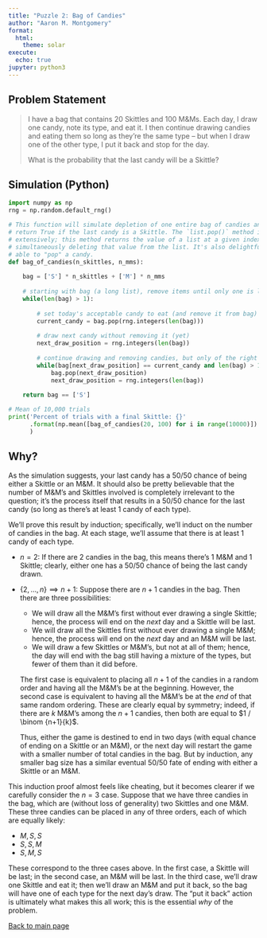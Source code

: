```yaml
---
title: "Puzzle 2: Bag of Candies"
author: "Aaron M. Montgomery"
format: 
  html:
    theme: solar
execute:
  echo: true
jupyter: python3    
---
```


## Problem Statement

> I have a bag that contains 20 Skittles and 100 M&Ms. Each day, I
draw one candy, note its type, and eat it. I then continue drawing candies and
eating them so long as they're the same type -- but when I draw one of the other
type, I put it back and stop for the day.
>
> What is the probability that the last candy will be a Skittle?

## Simulation (Python)

```python
import numpy as np
rng = np.random.default_rng()

# This function will simulate depletion of one entire bag of candies and will
# return True if the last candy is a Skittle. The `list.pop()` method is used
# extensively; this method returns the value of a list at a given index while
# simultaneously deleting that value from the list. It's also delightful to be
# able to "pop" a candy.
def bag_of_candies(n_skittles, n_mms):
    
    bag = ['S'] * n_skittles + ['M'] * n_mms
    
    # starting with bag (a long list), remove items until only one is left
    while(len(bag) > 1):
      
        # set today's acceptable candy to eat (and remove it from bag)
        current_candy = bag.pop(rng.integers(len(bag)))
        
        # draw next candy without removing it (yet)
        next_draw_position = rng.integers(len(bag))
        
        # continue drawing and removing candies, but only of the right type
        while(bag[next_draw_position] == current_candy and len(bag) > 1):
            bag.pop(next_draw_position)
            next_draw_position = rng.integers(len(bag))
    
    return bag == ['S']

# Mean of 10,000 trials  
print('Percent of trials with a final Skittle: {}'
      .format(np.mean([bag_of_candies(20, 100) for i in range(10000)]) * 100)
      )
```


## Why?

As the simulation suggests, your last candy has a 50/50 chance of being either
a Skittle or an M&M. It should also be pretty believable that the number of 
M&M's and Skittles involved is completely irrelevant to the question; it's the
process itself that results in a 50/50 chance for the last candy (so long as
there's at least 1 candy of each type).

We'll prove this result by induction; specifically, we'll induct on the number
of candies in the bag. At each stage, we'll assume that there is at least 1
candy of each type.

* $n = 2$: If there are 2 candies in the bag, this means there's 1 M&M and 1
Skittle; clearly, either one has a 50/50 chance of being the last candy drawn.

* $\{2, \dots, n\} \implies n + 1$: 
  Suppose there are $n + 1$ candies in the bag. Then there are three 
  possibilities:
  
  - We will draw all the M&M's first without ever drawing a single Skittle;
  hence, the process will end on the *next* day and a Skittle will be last.
  - We will draw all the Skittles first without ever drawing a single M&M;
  hence, the process will end on the *next* day and an M&M will be last.
  - We will draw a few Skittles or M&M's, but not at all of them; hence, the
  day will end with the bag still having a mixture of the types, but fewer of
  them than it did before. 
  
  The first case is equivalent to placing all $n + 1$ of the candies in a random
  order and having all the M&M's be at the beginning. However, the second case
  is equivalent to having all the M&M's be at the *end* of that same random
  ordering. These are clearly equal by symmetry; indeed, if there are $k$ M&M's
  among the $n + 1$ candies, then both are equal to $1 / \binom {n+1}{k}$.
  
  Thus, either the game is destined to end in two days (with equal chance of 
  ending on a Skittle or an M&M), or the next day will restart the game with a
  smaller number of total candies in the bag. But by induction, any smaller bag
  size has a similar eventual 50/50 fate of ending with either a Skittle or an
  M&M.
  
This induction proof almost feels like cheating, but it becomes clearer if we
carefully consider the $n = 3$ case. Suppose that we have three candies in the 
bag, which are (without loss of generality) two Skittles and one M&M. These 
three candies can be placed in any of three orders, each of which are equally
likely:

* $M, S, S$
* $S, S, M$
* $S, M, S$

These correspond to the three cases above. In the first case, a Skittle will be
last; in the second case, an M&M will be last. In the third case, we'll draw 
one Skittle and eat it; then we'll draw an M&M and put it back, so the bag will
have one of each type for the next day's draw. The "put it back" action is
ultimately what makes this all work; this is the essential *why* of the problem.

[Back to main page](index.html)
